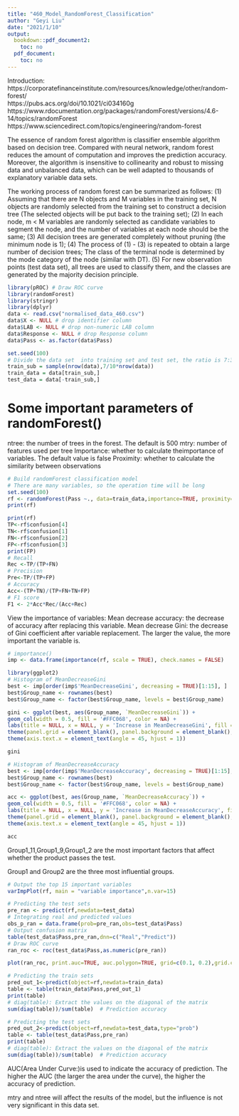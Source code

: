 ---
title: "460_Model_RandomForest_Classification"
author: "Geyi Liu"
date: "2021/1/10"
output:
  bookdown::pdf_document2:
    toc: no
  pdf_document:
    toc: no
---

Introduction:
https://corporatefinanceinstitute.com/resources/knowledge/other/random-forest/  
https://pubs.acs.org/doi/10.1021/ci034160g  
https://www.rdocumentation.org/packages/randomForest/versions/4.6-14/topics/randomForest  
https://www.sciencedirect.com/topics/engineering/random-forest


The essence of random forest algorithm is classifier ensemble algorithm based on decision tree. Compared with neural network, random forest reduces the amount of computation and improves the prediction accuracy. Moreover, the algorithm is insensitive to collinearity and robust to missing data and unbalanced data, which can be well adapted to thousands of explanatory variable data sets.

The working process of random forest can be summarized as follows:
(1)	Assuming that there are N objects and M variables in the training set, N objects are randomly selected from the training set to construct a decision tree (The selected objects will be put back to the training set);
(2)	In each node, m < M variables are randomly selected as candidate variables to segment the node, and the number of variables at each node should be the same;
(3)	All decision trees are generated completely without pruning (the minimum node is 1);
(4)	The process of (1) - (3) is repeated to obtain a large number of decision trees; The class of the terminal node is determined by the mode category of the node (similar with DT).
(5)	For new observation points (test data set), all trees are used to classify them, and the classes are generated by the majority decision principle.


```{r}
library(pROC) # Draw ROC curve
library(randomForest)
library(stringr)
library(dplyr)
data <- read.csv("normalised_data_460.csv")
data$X <- NULL # drop identifier column
data$LAB <- NULL # drop non-numeric LAB column
data$Response <- NULL # drop Response column
data$Pass <- as.factor(data$Pass)
```


```{r}
set.seed(100)
# Divide the data set  into training set and test set, the ratio is 7:3
train_sub = sample(nrow(data),7/10*nrow(data))
train_data = data[train_sub,]
test_data = data[-train_sub,]
```


# Some important parameters of randomForest()

ntree: the number of trees in the forest. The default is 500
mtry: number of features used per tree
Importance: whether to calculate theimportance of variables. The default value is false
Proximity: whether to calculate the similarity between observations

```{r}
# Build randomForest classification model
# There are many variables, so the operation time will be long
set.seed(100)
rf <- randomForest(Pass ~., data=train_data,importance=TRUE, proximity=TRUE,type=classification)
print(rf)
```



```{r}
print(rf)
TP<-rf$confusion[4]
TN<-rf$confusion[1]
FN<-rf$confusion[2]
FP<-rf$confusion[3]
print(FP)
# Recall
Rec <-TP/(TP+FN)
# Precision
Pre<-TP/(TP+FP)
# Accuracy
Acc<-(TP+TN)/(TP+FN+TN+FP)
# F1 score
F1 <- 2*Acc*Rec/(Acc+Rec)
```

View the importance of variables:
Mean decrease accuracy: the decrease of accuracy after replacing this variable.
Mean decrease Gini: the decrease of Gini coefficient after variable replacement. The larger the value, the more important the variable is.


```{r}
# importance()
imp <- data.frame(importance(rf, scale = TRUE), check.names = FALSE)
```


```{r}
library(ggplot2)
# Histogram of MeanDecreaseGini
best <- imp[order(imp$'MeanDecreaseGini', decreasing = TRUE)[1:15], ]
best$Group_name <- rownames(best)
best$Group_name <- factor(best$Group_name, levels = best$Group_name)

gini <- ggplot(best, aes(Group_name, `MeanDecreaseGini`)) +
geom_col(width = 0.5, fill = '#FFC068', color = NA) +
labs(title = NULL, x = NULL, y = 'Increase in MeanDecreaseGini', fill = NULL) +
theme(panel.grid = element_blank(), panel.background = element_blank(), axis.line = element_line(colour = 'black')) +
theme(axis.text.x = element_text(angle = 45, hjust = 1))

gini
```


```{r}
# Histogram of MeanDecreaseAccuracy
best <- imp[order(imp$'MeanDecreaseAccuracy', decreasing = TRUE)[1:15], ]
best$Group_name <- rownames(best)
best$Group_name <- factor(best$Group_name, levels = best$Group_name)

acc <- ggplot(best, aes(Group_name, `MeanDecreaseAccuracy`)) +
geom_col(width = 0.5, fill = '#FFC068', color = NA) +
labs(title = NULL, x = NULL, y = 'Increase in MeanDecreaseAccuracy', fill = NULL) +
theme(panel.grid = element_blank(), panel.background = element_blank(), axis.line = element_line(colour = 'black')) +
theme(axis.text.x = element_text(angle = 45, hjust = 1))

acc
```

Group1_11,Group1_9,Group1_2 are the most important factors that affect whether the product passes the test.

Group1 and Group2  are the three most influential groups.


```{r}
# Output the top 15 important variables
varImpPlot(rf, main = "variable importance",n.var=15)
```

```{r}
# Predicting the test sets
pre_ran <- predict(rf,newdata=test_data)
# Integrating real and predicted values
obs_p_ran = data.frame(prob=pre_ran,obs=test_data$Pass)
# Output confusion matrix
table(test_data$Pass,pre_ran,dnn=c("Real","Predict"))
# Draw ROC curve
ran_roc <- roc(test_data$Pass,as.numeric(pre_ran))

plot(ran_roc, print.auc=TRUE, auc.polygon=TRUE, grid=c(0.1, 0.2),grid.col=c("green", "red"), max.auc.polygon=TRUE,auc.polygon.col="skyblue", print.thres=TRUE,main='ROC curve of random forest model')
```


```{r}
# Predicting the train sets
pred_out_1<-predict(object=rf,newdata=train_data)
table <- table(train_data$Pass,pred_out_1)
print(table)
# diag(table): Extract the values on the diagonal of the matrix
sum(diag(table))/sum(table)  # Prediction accuracy
```

```{r}
# Predicting the test sets
pred_out_2<-predict(object=rf,newdata=test_data,type="prob")
table <- table(test_data$Pass,pre_ran)
print(table)
# diag(table): Extract the values on the diagonal of the matrix
sum(diag(table))/sum(table)  # Prediction accuracy
```

AUC(Area Under Curve:)is used to indicate the accuracy of prediction. The higher the AUC (the larger the area under the curve), the higher the accuracy of prediction.

mtry and ntree will affect the results of the model, but the influence is not very significant in this data set. 


